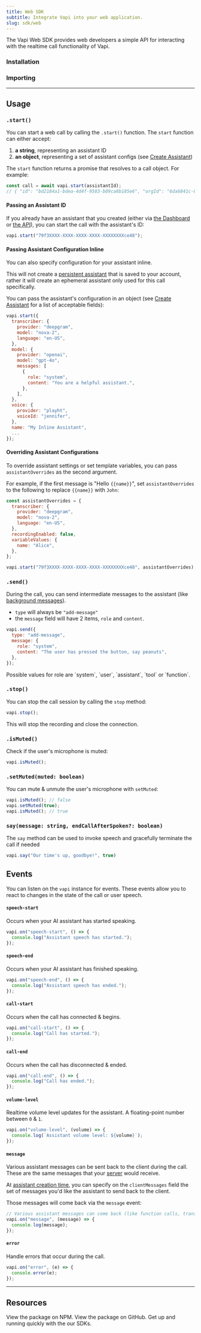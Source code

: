 ```yaml
---
title: Web SDK
subtitle: Integrate Vapi into your web application.
slug: sdk/web
---
```


The Vapi Web SDK provides web developers a simple API for interacting with the realtime call functionality of Vapi.

### Installation

<Markdown src="../snippets/sdks/web/install-web-sdk.mdx" />

### Importing

<Markdown src="../snippets/sdks/web/import-web-sdk.mdx" />

<Markdown src="../snippets/sdks/web/pass-api-keys.mdx" />

---

## Usage

### `.start()`

You can start a web call by calling the `.start()` function. The `start` function can either accept:

1. **a string**, representing an assistant ID
2. **an object**, representing a set of assistant configs (see [Create Assistant](/api-reference/assistants/create-assistant))

The `start` function returns a promise that resolves to a call object. For example:

```javascript
const call = await vapi.start(assistantId);
// { "id": "bd2184a1-bdea-4d4f-9503-b09ca8b185e6", "orgId": "6da6841c-0fca-4604-8941-3d5d65f43a17", "createdAt": "2024-11-13T19:20:24.606Z", "updatedAt": "2024-11-13T19:20:24.606Z", "type": "webCall", ... }
```

#### Passing an Assistant ID

If you already have an assistant that you created (either via [the Dashboard](/quickstart/phone) or [the API](/api-reference/assistants/create-assistant)), you can start the call with the assistant's ID:

```javascript
vapi.start("79f3XXXX-XXXX-XXXX-XXXX-XXXXXXXXce48");
```

#### Passing Assistant Configuration Inline

You can also specify configuration for your assistant inline.

This will not create a [persistent assistant](/assistants/persistent-assistants) that is saved to your account, rather it will create an ephemeral assistant only used for this call specifically.

You can pass the assistant's configuration in an object (see [Create Assistant](/api-reference/assistants/create-assistant) for a list of acceptable fields):

```javascript
vapi.start({
  transcriber: {
    provider: "deepgram",
    model: "nova-2",
    language: "en-US",
  },
  model: {
    provider: "openai",
    model: "gpt-4o",
    messages: [
      {
        role: "system",
        content: "You are a helpful assistant.",
      },
    ],
  },
  voice: {
    provider: "playht",
    voiceId: "jennifer",
  },
  name: "My Inline Assistant",
  ...
});
```

#### Overriding Assistant Configurations

To override assistant settings or set template variables, you can pass `assistantOverrides` as the second argument.

For example, if the first message is "Hello `{{name}}`", set `assistantOverrides` to the following to replace `{{name}}` with `John`:

```javascript
const assistantOverrides = {
  transcriber: {
    provider: "deepgram",
    model: "nova-2",
    language: "en-US",
  },
  recordingEnabled: false,
  variableValues: {
    name: "Alice",
  },
};

vapi.start("79f3XXXX-XXXX-XXXX-XXXX-XXXXXXXXce48", assistantOverrides);
```

### `.send()`

During the call, you can send intermediate messages to the assistant (like [background messages](/assistants/background-messages)).

- `type` will always be `"add-message"`
- the `message` field will have 2 items, `role` and `content`.

```javascript
vapi.send({
  type: "add-message",
  message: {
    role: "system",
    content: "The user has pressed the button, say peanuts",
  },
});
```

<Info>
  Possible values for role are `system`, `user`, `assistant`, `tool` or
  `function`.
</Info>

### `.stop()`

You can stop the call session by calling the `stop` method:

```javascript
vapi.stop();
```

This will stop the recording and close the connection.

### `.isMuted()`

Check if the user's microphone is muted:

```javascript
vapi.isMuted();
```

### `.setMuted(muted: boolean)`

You can mute & unmute the user's microphone with `setMuted`:

```javascript
vapi.isMuted(); // false
vapi.setMuted(true);
vapi.isMuted(); // true
```

### `say(message: string, endCallAfterSpoken?: boolean)`

The `say` method can be used to invoke speech and gracefully terminate the call if needed

```javascript
vapi.say("Our time's up, goodbye!", true)
```

## Events

You can listen on the `vapi` instance for events. These events allow you to react to changes in the state of the call or user speech.

#### `speech-start`

Occurs when your AI assistant has started speaking.

```javascript
vapi.on("speech-start", () => {
  console.log("Assistant speech has started.");
});
```

#### `speech-end`

Occurs when your AI assistant has finished speaking.

```javascript
vapi.on("speech-end", () => {
  console.log("Assistant speech has ended.");
});
```

#### `call-start`

Occurs when the call has connected & begins.

```javascript
vapi.on("call-start", () => {
  console.log("Call has started.");
});
```

#### `call-end`

Occurs when the call has disconnected & ended.

```javascript
vapi.on("call-end", () => {
  console.log("Call has ended.");
});
```

#### `volume-level`

Realtime volume level updates for the assistant. A floating-point number between `0` & `1`.

```javascript
vapi.on("volume-level", (volume) => {
  console.log(`Assistant volume level: ${volume}`);
});
```

#### `message`

Various assistant messages can be sent back to the client during the call. These are the same messages that your [server](/server-url) would receive.

At [assistant creation time](/api-reference/assistants/create-assistant), you can specify on the `clientMessages` field the set of messages you'd like the assistant to send back to the client.

Those messages will come back via the `message` event:

```javascript
// Various assistant messages can come back (like function calls, transcripts, etc)
vapi.on("message", (message) => {
  console.log(message);
});
```

#### `error`

Handle errors that occur during the call.

```javascript
vapi.on("error", (e) => {
  console.error(e);
});
```

---

## Resources

<CardGroup cols={2}>
  <Card
    title="NPM"
    icon="fa-brands fa-npm"
    iconType="solid"
    href="https://www.npmjs.com/package/@vapi-ai/web"
  >
    View the package on NPM.
  </Card>
  <Card
    title="GitHub"
    icon="fa-brands fa-github"
    iconType="solid"
    href="https://github.com/VapiAI/web"
  >
    View the package on GitHub.
  </Card>
</CardGroup>
<CardGroup cols={1}>
  <Card
    title="Try Our SDKs"
    icon="bolt"
    iconType="solid"
    href="/quickstart/web"
  >
    Get up and running quickly with the our SDKs.
  </Card>
</CardGroup>
